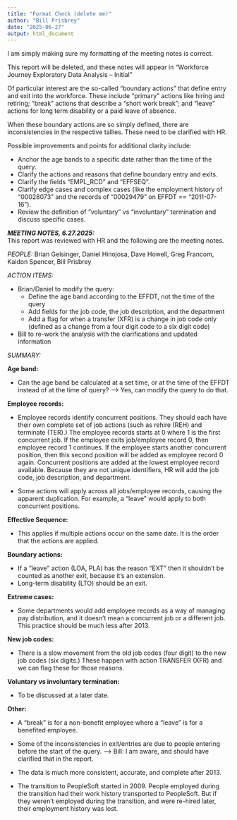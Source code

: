 ```yaml
---
title: "Format Check (delete me)"
author: "Bill Prisbrey"
date: "2025-06-27"
output: html_document
---
```


I am simply making sure my formatting of the meeting notes is correct.  

This report will be deleted, and these notes will appear in "Workforce Journey Exploratory Data Analysis -- Initial"


Of particular interest are the so-called "boundary actions" that define entry and exit into the workforce.  These include "primary" actions like hiring and retiring; "break" actions that describe a "short work break"; and "leave" actions for long term disability or a paid leave of absence.   

When these boundary actions are so simply defined, there are inconsistencies in the respective tallies.  These need to be clarified with HR.

Possible improvements and points for additional clarity include:    

  * Anchor the age bands to a specific date rather than the time of the query.   
  * Clarify the actions and reasons that define boundary entry and exits.   
  * Clarify the fields "EMPL_RCD" and "EFFSEQ".   
  * Clarify edge cases and complex cases (like the employment history of "00028073" and the records of “00029479” on EFFDT == “2011-07-16”).  
  * Review the definition of "voluntary" vs "involuntary" termination and discuss specific cases.   

***MEETING NOTES, 6.27.2025:***   
This report was reviewed with HR and the following are the meeting notes.   

*PEOPLE:*  Brian Gelsinger, Daniel Hinojosa, Dave Howell, Greg Francom, Kaidon Spencer, Bill Prisbrey

*ACTION ITEMS:*   

* Brian/Daniel to modify the query:   
	* Define the age band according to the EFFDT, not the time of the query    
	* Add fields for the job code, the job description, and the department    
	* Add a flag for when a transfer (XFR) is a change in job code only (defined as a change from a four digit code to a six digit code)    
* Bill to re-work the analysis with the clarifications and updated information
 
*SUMMARY:*    

**Age band:** 

  * Can the age band be calculated at a set time, or at the time of the EFFDT instead of at the time of query? --> Yes, can modify the query to do that.    

**Employee records:**   

  * Employee records identify concurrent positions.  They should each have their own complete set of job actions (such as rehire (REH) and terminate (TER).)  The employee records starts at 0 where 1 is the first concurrent job.  If the employee exits job/employee record 0, then employee record 1 continues. If the employee starts another concurrent position, then this second position will be added as employee record 0 again.  Concurrent positions are added at the lowest employee record available.  Because they are not unique identifiers, HR will add the job code, job description, and department.    
  
  * Some actions will apply across all jobs/employee records, causing the apparent duplication.  For example, a "leave" would apply to  both concurrent positions.   
  

**Effective Sequence:**   

  * This applies if multiple actions occur on the same date.  It is the order that the actions are applied.    

**Boundary actions:**   

  * If a "leave" action (LOA, PLA) has the reason "EXT" then it shouldn't be counted as another exit, because it's an extension.
  * Long-term disability (LTO) should be an exit.

**Extreme cases:**  

  * Some departments would add employee records as a way of managing pay distribution, and it doesn't mean a concurrent job or a different job.  This practice should be much less after 2013.  
  

**New job codes:**    

  * There is a slow movement from the old job codes (four digit) to the new job codes (six digits.)  These happen with action TRANSFER (XFR) and we can flag these for those reasons.    

**Voluntary vs involuntary termination:**  

  * To be discussed at a later date.    

**Other:**    

  * A "break" is for a non-benefit employee where a "leave" is for a benefited employee.   
  
  * Some of the inconsistencies in exit/entries are due to people entering before the start of the query. --> Bill: I am aware, and should have clarified that in the report.     
  
  * The data is much more consistent, accurate, and complete after 2013.    
  
  * The transition to PeopleSoft started in 2009.  People employed during the transition had their work history transported to PeopleSoft.  But if they weren't employed during the transition, and were re-hired later, their employment history was lost.   

